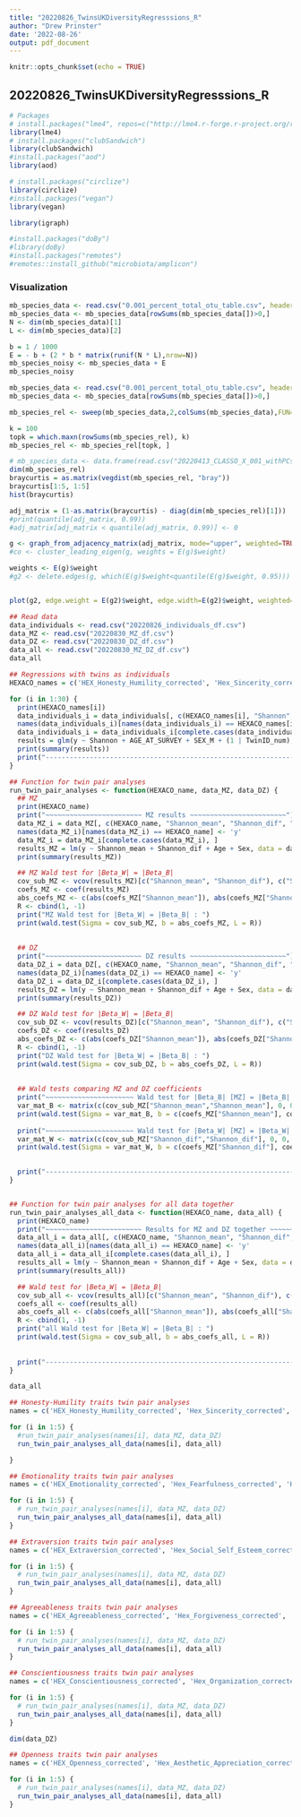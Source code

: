 ```yaml
---
title: "20220826_TwinsUKDiversityRegresssions_R"
author: "Drew Prinster"
date: '2022-08-26'
output: pdf_document
---
```


```r
knitr::opts_chunk$set(echo = TRUE)
```

## 20220826_TwinsUKDiversityRegresssions_R

```r
# Packages
# install.packages("lme4", repos=c("http://lme4.r-forge.r-project.org/repos", getOption("repos")[["CRAN"]]))
library(lme4)
# install.packages("clubSandwich")
library(clubSandwich)
#install.packages("aod")
library(aod)

# install.packages("circlize")
library(circlize)
#install.packages("vegan")
library(vegan)

library(igraph)

#install.packages("doBy")
#library(doBy)
#install.packages("remotes")
#remotes::install_github("microbiota/amplicon")
```

### Visualization

```r
mb_species_data <- read.csv("0.001_percent_total_otu_table.csv", header=TRUE)[2:1628]
mb_species_data <- mb_species_data[rowSums(mb_species_data[])>0,]
N <- dim(mb_species_data)[1]
L <- dim(mb_species_data)[2]

b = 1 / 1000
E = - b + (2 * b * matrix(runif(N * L),nrow=N))
mb_species_noisy <- mb_species_data + E
mb_species_noisy
```


```r
mb_species_data <- read.csv("0.001_percent_total_otu_table.csv", header=TRUE)[2:1628]
mb_species_data <- mb_species_data[rowSums(mb_species_data[])>0,]

mb_species_rel <- sweep(mb_species_data,2,colSums(mb_species_data),FUN="/")

k = 100
topk = which.maxn(rowSums(mb_species_rel), k)
mb_species_rel <- mb_species_rel[topk, ]

# mb_species_data <- data.frame(read.csv("20220413_CLASSO_X_001_withPCs.csv")[2:1223])
dim(mb_species_rel)
braycurtis = as.matrix(vegdist(mb_species_rel, "bray"))
braycurtis[1:5, 1:5]
hist(braycurtis)
```



```r
adj_matrix = (1-as.matrix(braycurtis) - diag(dim(mb_species_rel)[1]))
#print(quantile(adj_matrix, 0.99))
#adj_matrix[adj_matrix < quantile(adj_matrix, 0.99)] <- 0

g <- graph_from_adjacency_matrix(adj_matrix, mode="upper", weighted=TRUE)
#co <- cluster_leading_eigen(g, weights = E(g)$weight)

weights <- E(g)$weight
#g2 <- delete.edges(g, which(E(g)$weight<quantile(E(g)$weight, 0.95)))


plot(g2, edge.weight = E(g2)$weight, edge.width=E(g2)$weight, weighted=TRUE)

```


```r
## Read data
data_individuals <- read.csv("20220826_individuals_df.csv")
data_MZ <- read.csv("20220830_MZ_df.csv")
data_DZ <- read.csv("20220830_DZ_df.csv")
data_all <- read.csv("20220830_MZ_DZ_df.csv")
data_all
```

```r
## Regressions with twins as individuals
HEXACO_names = c('HEX_Honesty_Humility_corrected', 'Hex_Sincerity_corrected', 'Hex_Fairness_corrected', 'Hex_Greed_Avoidance_corrrected', 'Hex_Modesty_corrected', 'HEX_Emotionality_corrected', 'Hex_Fearfulness_corrected', 'Hex_Anxiety_corrected', 'Hex_Dependence_corrected', 'Hex_Sentimentality_corrected', 'HEX_Extraversion_corrected', 'Hex_Social_Self_Esteem_corrected', 'Hex_Social_Boldness_corrected', 'Hex_Sociability_corrected', 'Hex_Liveliness_corrected', 'HEX_Agreeableness_corrected', 'Hex_Forgiveness_corrected', 'Hex_Gentleness_corrected', 'Hex_Flexibility_corrected', 'Hex_Patience_corrected', 'HEX_Conscientiousness_corrected', 'Hex_Organization_corrected', 'Hex_Diligence_corrected', 'Hex_Perfectionism_corrected', 'Hex_Prudence_corrected', 'HEX_Openness_corrected', 'Hex_Aesthetic_Appreciation_corrected', 'Hex_Inquistiveness_corrected', 'Hex_Creativity_corrected', 'Hex_Unconventionality_corrected')

for (i in 1:30) {
  print(HEXACO_names[i])
  data_individuals_i = data_individuals[, c(HEXACO_names[i], "Shannon", "AGE_AT_SURVEY", "SEX_M", "TwinID_num")]
  names(data_individuals_i)[names(data_individuals_i) == HEXACO_names[i]] <- 'y'
  data_individuals_i = data_individuals_i[complete.cases(data_individuals_i), ]
  results = glm(y ~ Shannon + AGE_AT_SURVEY + SEX_M + (1 | TwinID_num), data = data_individuals_i, na.action = na.omit)
  print(summary(results))
  print("------------------------------------------------------------------------------")
}

```


```r
## Function for twin pair analyses
run_twin_pair_analyses <- function(HEXACO_name, data_MZ, data_DZ) {
  ## MZ
  print(HEXACO_name)
  print("~~~~~~~~~~~~~~~~~~~~~~~~ MZ results ~~~~~~~~~~~~~~~~~~~~~~~~")
  data_MZ_i = data_MZ[, c(HEXACO_name, "Shannon_mean", "Shannon_dif", "Age", "Sex")]
  names(data_MZ_i)[names(data_MZ_i) == HEXACO_name] <- 'y'
  data_MZ_i = data_MZ_i[complete.cases(data_MZ_i), ]
  results_MZ = lm(y ~ Shannon_mean + Shannon_dif + Age + Sex, data = data_MZ_i, na.action = na.omit)
  print(summary(results_MZ))

  ## MZ Wald test for |Beta_W| = |Beta_B|
  cov_sub_MZ <- vcov(results_MZ)[c("Shannon_mean", "Shannon_dif"), c("Shannon_mean", "Shannon_dif")]
  coefs_MZ <- coef(results_MZ)
  abs_coefs_MZ <- c(abs(coefs_MZ["Shannon_mean"]), abs(coefs_MZ["Shannon_dif"]))
  R <- cbind(1, -1)
  print("MZ Wald test for |Beta_W| = |Beta_B| : ")
  print(wald.test(Sigma = cov_sub_MZ, b = abs_coefs_MZ, L = R))
  
  
  ## DZ
  print("~~~~~~~~~~~~~~~~~~~~~~~~ DZ results ~~~~~~~~~~~~~~~~~~~~~~~~")
  data_DZ_i = data_DZ[, c(HEXACO_name, "Shannon_mean", "Shannon_dif", "Age", "Sex")]
  names(data_DZ_i)[names(data_DZ_i) == HEXACO_name] <- 'y'
  data_DZ_i = data_DZ_i[complete.cases(data_DZ_i), ]
  results_DZ = lm(y ~ Shannon_mean + Shannon_dif + Age + Sex, data = data_DZ_i, na.action = na.omit)
  print(summary(results_DZ))

  ## DZ Wald test for |Beta_W| = |Beta_B|
  cov_sub_DZ <- vcov(results_DZ)[c("Shannon_mean", "Shannon_dif"), c("Shannon_mean", "Shannon_dif")]
  coefs_DZ <- coef(results_DZ)
  abs_coefs_DZ <- c(abs(coefs_DZ["Shannon_mean"]), abs(coefs_DZ["Shannon_dif"]))
  R <- cbind(1, -1)
  print("DZ Wald test for |Beta_W| = |Beta_B| : ")
  print(wald.test(Sigma = cov_sub_DZ, b = abs_coefs_DZ, L = R))
  
  
  ## Wald tests comparing MZ and DZ coefficients
  print("~~~~~~~~~~~~~~~~~~~~~~ Wald test for |Beta_B| [MZ] = |Beta_B| [DZ] ~~~~~~~~~~~~~~~~~~~~ ")
  var_mat_B <- matrix(c(cov_sub_MZ["Shannon_mean","Shannon_mean"], 0, 0, cov_sub_DZ["Shannon_mean","Shannon_mean"]), nrow=2, ncol=2, byrow=TRUE)
  print(wald.test(Sigma = var_mat_B, b = c(coefs_MZ["Shannon_mean"], coefs_DZ["Shannon_mean"]), L = R))
  
  print("~~~~~~~~~~~~~~~~~~~~~~ Wald test for |Beta_W| [MZ] = |Beta_W| [DZ] ~~~~~~~~~~~~~~~~~~~~ ")
  var_mat_W <- matrix(c(cov_sub_MZ["Shannon_dif","Shannon_dif"], 0, 0, cov_sub_DZ["Shannon_dif","Shannon_dif"]), nrow=2, ncol=2, byrow=TRUE)
  print(wald.test(Sigma = var_mat_W, b = c(coefs_MZ["Shannon_dif"], coefs_DZ["Shannon_dif"]), L = R))

  
  print("---------------------------------------------------------------------------------------------------------------")
}


## Function for twin pair analyses for all data together
run_twin_pair_analyses_all_data <- function(HEXACO_name, data_all) {
  print(HEXACO_name)
  print("~~~~~~~~~~~~~~~~~~~~~~~~ Results for MZ and DZ together ~~~~~~~~~~~~~~~~~~~~~~~~")
  data_all_i = data_all[, c(HEXACO_name, "Shannon_mean", "Shannon_dif", "Age", "Sex", "MZ_indicator")]
  names(data_all_i)[names(data_all_i) == HEXACO_name] <- 'y'
  data_all_i = data_all_i[complete.cases(data_all_i), ]
  results_all = lm(y ~ Shannon_mean + Shannon_dif + Age + Sex, data = data_all_i, na.action = na.omit) # + MZ_indicator + Shannon_mean:MZ_indicator + Shannon_dif:MZ_indicator
  print(summary(results_all))

  ## Wald test for |Beta_W| = |Beta_B|
  cov_sub_all <- vcov(results_all)[c("Shannon_mean", "Shannon_dif"), c("Shannon_mean", "Shannon_dif")]
  coefs_all <- coef(results_all)
  abs_coefs_all <- c(abs(coefs_all["Shannon_mean"]), abs(coefs_all["Shannon_dif"]))
  R <- cbind(1, -1)
  print("all Wald test for |Beta_W| = |Beta_B| : ")
  print(wald.test(Sigma = cov_sub_all, b = abs_coefs_all, L = R))
  
  
  print("---------------------------------------------------------------------------------------------------------------")
}


```

```r
data_all
```

```r
## Honesty-Humility traits twin pair analyses
names = c('HEX_Honesty_Humility_corrected', 'Hex_Sincerity_corrected', 'Hex_Fairness_corrected', 'Hex_Greed_Avoidance_corrrected', 'Hex_Modesty_corrected')

for (i in 1:5) {
  #run_twin_pair_analyses(names[i], data_MZ, data_DZ)
  run_twin_pair_analyses_all_data(names[i], data_all)

}
```


```r
## Emotionality traits twin pair analyses
names = c('HEX_Emotionality_corrected', 'Hex_Fearfulness_corrected', 'Hex_Anxiety_corrected', 'Hex_Dependence_corrected', 'Hex_Sentimentality_corrected')

for (i in 1:5) {
  # run_twin_pair_analyses(names[i], data_MZ, data_DZ)
  run_twin_pair_analyses_all_data(names[i], data_all)
}
```

```r
## Extraversion traits twin pair analyses
names = c('HEX_Extraversion_corrected', 'Hex_Social_Self_Esteem_corrected', 'Hex_Social_Boldness_corrected', 'Hex_Sociability_corrected', 'Hex_Liveliness_corrected')

for (i in 1:5) {
  # run_twin_pair_analyses(names[i], data_MZ, data_DZ)
  run_twin_pair_analyses_all_data(names[i], data_all)
}
```

```r
## Agreeableness traits twin pair analyses
names = c('HEX_Agreeableness_corrected', 'Hex_Forgiveness_corrected', 'Hex_Gentleness_corrected', 'Hex_Flexibility_corrected', 'Hex_Patience_corrected')

for (i in 1:5) {
  # run_twin_pair_analyses(names[i], data_MZ, data_DZ)
  run_twin_pair_analyses_all_data(names[i], data_all)
}
```

```r
## Conscientiousness traits twin pair analyses
names = c('HEX_Conscientiousness_corrected', 'Hex_Organization_corrected', 'Hex_Diligence_corrected', 'Hex_Perfectionism_corrected', 'Hex_Prudence_corrected')

for (i in 1:5) {
  # run_twin_pair_analyses(names[i], data_MZ, data_DZ)
  run_twin_pair_analyses_all_data(names[i], data_all)
}
```

```r
dim(data_DZ)
```

```r
## Openness traits twin pair analyses
names = c('HEX_Openness_corrected', 'Hex_Aesthetic_Appreciation_corrected', 'Hex_Inquistiveness_corrected', 'Hex_Creativity_corrected', 'Hex_Unconventionality_corrected')

for (i in 1:5) {
  # run_twin_pair_analyses(names[i], data_MZ, data_DZ)
  run_twin_pair_analyses_all_data(names[i], data_all)
}
```
